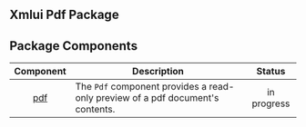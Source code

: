 ## Xmlui Pdf Package

## Package Components

| Component | Description | Status |
| :---: | --- | :---: |
| [pdf](./xmlui-pdf/pdf.mdx) | The `Pdf` component provides a read-only preview of a pdf document's contents. | in progress |
